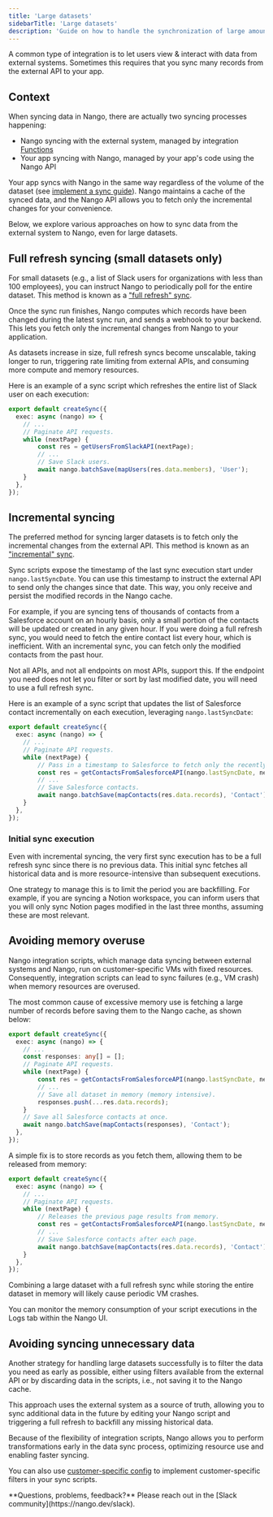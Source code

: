 ```yaml
---
title: 'Large datasets'
sidebarTitle: 'Large datasets'
description: 'Guide on how to handle the synchronization of large amounts of data from APIs.'
---
```


A common type of integration is to let users view & interact with data from external systems. Sometimes this requires that you sync many records from the external API to your app.

## Context

When syncing data in Nango, there are actually two syncing processes happening:
- Nango syncing with the external system, managed by integration [Functions](/guides/platform/functions)
- Your app syncing with Nango, managed by your app's code using the Nango API

Your app syncs with Nango in the same way regardless of the volume of the dataset (see [implement a sync guide](/implementation-guides/syncs/implement-a-sync#how-to-use-a-sync)). Nango maintains a cache of the synced data, and the Nango API allows you to fetch only the incremental changes for your convenience.

Below, we explore various approaches on how to sync data from the external system to Nango, even for large datasets.

## Full refresh syncing (small datasets only)

For small datasets (e.g., a list of Slack users for organizations with less than 100 employees), you can instruct Nango to periodically poll for the entire dataset. This method is known as a ["full refresh" sync](/guides/use-cases/syncs#incremental-vs-full-refresh-syncs).

Once the sync run finishes, Nango computes which records have been changed during the latest sync run, and sends a webhook to your backend. This lets you fetch only the incremental changes from Nango to your application.

As datasets increase in size, full refresh syncs become unscalable, taking longer to run, triggering rate limiting from external APIs, and consuming more compute and memory resources.

Here is an example of a sync script which refreshes the entire list of Slack user on each execution:

```ts
export default createSync({
  exec: async (nango) => {
    // ...
    // Paginate API requests.
    while (nextPage) {
        const res = getUsersFromSlackAPI(nextPage);
        // ...
        // Save Slack users.
        await nango.batchSave(mapUsers(res.data.members), 'User');
    }
  },
});
```

## Incremental syncing

The preferred method for syncing larger datasets is to fetch only the incremental changes from the external API. This method is known as an ["incremental" sync](/guides/use-cases/syncs#incremental-vs-full-refresh-syncs).

Sync scripts expose the timestamp of the last sync execution start under `nango.lastSyncDate`. You can use this timestamp to instruct the external API to send only the changes since that date. This way, you only receive and persist the modified records in the Nango cache.

For example, if you are syncing tens of thousands of contacts from a Salesforce account on an hourly basis, only a small portion of the contacts will be updated or created in any given hour. If you were doing a full refresh sync, you would need to fetch the entire contact list every hour, which is inefficient. With an incremental sync, you can fetch only the modified contacts from the past hour.

Not all APIs, and not all endpoints on most APIs, support this. If the endpoint you need does not let you filter or sort by last modified date, you will need to use a full refresh sync.

Here is an example of a sync script that updates the list of Salesforce contact incrementally on each execution, leveraging `nango.lastSyncDate`:

```ts
export default createSync({
  exec: async (nango) => {
    // ...
    // Paginate API requests.
    while (nextPage) {
        // Pass in a timestamp to Salesforce to fetch only the recently modified data.
        const res = getContactsFromSalesforceAPI(nango.lastSyncDate, nextPage);
        // ...
        // Save Salesforce contacts.
        await nango.batchSave(mapContacts(res.data.records), 'Contact');
    }
  },
});
```

### Initial sync execution

Even with incremental syncing, the very first sync execution has to be a full refresh sync since there is no previous data. This initial sync fetches all historical data and is more resource-intensive than subsequent executions.

One strategy to manage this is to limit the period you are backfilling. For example, if you are syncing a Notion workspace, you can inform users that you will only sync Notion pages modified in the last three months, assuming these are most relevant.

## Avoiding memory overuse

Nango integration scripts, which manage data syncing between external systems and Nango, run on customer-specific VMs with fixed resources. Consequently, integration scripts can lead to sync failures (e.g., VM crash) when memory resources are overused.

The most common cause of excessive memory use is fetching a large number of records before saving them to the Nango cache, as shown below:

```ts
export default createSync({
  exec: async (nango) => {
    // ...
    const responses: any[] = [];
    // Paginate API requests.
    while (nextPage) {
        const res = getContactsFromSalesforceAPI(nango.lastSyncDate, nextPage);
        // ...
        // Save all dataset in memory (memory intensive).
        responses.push(...res.data.records);
    }
    // Save all Salesforce contacts at once.
    await nango.batchSave(mapContacts(responses), 'Contact');
  },
});
```

A simple fix is to store records as you fetch them, allowing them to be released from memory:

```ts
export default createSync({
  exec: async (nango) => {
    // ...
    // Paginate API requests.
    while (nextPage) {
        // Releases the previous page results from memory.
        const res = getContactsFromSalesforceAPI(nango.lastSyncDate, nextPage);
        // ...
        // Save Salesforce contacts after each page.
        await nango.batchSave(mapContacts(res.data.records), 'Contact');
    }
  },
});
```

Combining a large dataset with a full refresh sync while storing the entire dataset in memory will likely cause periodic VM crashes.

You can monitor the memory consumption of your script executions in the Logs tab within the Nango UI.

## Avoiding syncing unnecessary data

Another strategy for handling large datasets successfully is to filter the data you need as early as possible, either using filters available from the external API or by discarding data in the scripts, i.e., not saving it to the Nango cache.

This approach uses the external system as a source of truth, allowing you to sync additional data in the future by editing your Nango script and triggering a full refresh to backfill any missing historical data.

Because of the flexibility of integration scripts, Nango allows you to perform transformations early in the data sync process, optimizing resource use and enabling faster syncing.

You can also use [customer-specific config](/guides/platform/customer-configuration) to implement customer-specific filters in your sync scripts.

<Tip>
**Questions, problems, feedback?** Please reach out in the [Slack community](https://nango.dev/slack).
</Tip>
